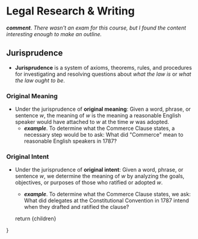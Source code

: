 
# Legal Research & Writing

<TOC>

</TOC>

__*comment*__. _There wasn't an exam for this course, but I found the content interesting enough to make an outline._

## Jurisprudence
- __Jurisprudence__ is a system of axioms, theorems, rules, and procedures for investigating and resolving questions about _what the law is_ or _what the law ought to be_.

### Original Meaning
- Under the jurisprudence of __original meaning__: Given a word, phrase, or sentence ${w,}$ the meaning of ${w}$ is the meaning a reasonable English speaker would have attached to ${w}$ at the time ${w}$ was adopted.
	- __*example*__. To determine what the Commerce Clause states, a necessary step would be to ask: What did "Commerce" mean to reasonable English speakers in 1787?   
	
### Original Intent
- Under the jurisprudence of __original intent__: Given a word, phrase, or sentence ${w,}$ we determine the meaning of ${w}$ by analyzing the goals, objectives, or purposes of those who ratified or adopted ${w.}$  
	- __*example*__. To determine what the Commerce Clause states, we ask: What did delegates at the Constitutional Convention in 1787 intend when they drafted and ratified the clause?

    return <MdxLayout>{children}</MdxLayout>

}